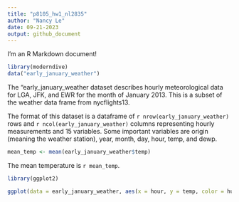 ```yaml
---
title: "p8105_hw1_nl2835"
author: "Nancy Le"
date: 09-21-2023
output: github_document
---
```


I'm an R Markdown document! 

```r
library(moderndive)
data("early_january_weather")
```

The "early_january_weather dataset describes hourly meteorological data for LGA, JFK, and EWR for the month of January 2013. This is a subset of the weather data frame from nycflights13. 

The format of this dataset is a dataframe of ``r nrow(early_january_weather)`` rows and ``r ncol(early_january_weather)`` columns representing hourly measurements and 15 variables. Some important variables are origin (meaning the weather station), year, month, day, hour, temp, and dewp. 

```r
mean_temp <- mean(early_january_weather$temp)
```

The mean temperature is ``r mean_temp``.



```r
library(ggplot2)

ggplot(data = early_january_weather, aes(x = hour, y = temp, color = humid)) + geom_point()
```




